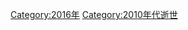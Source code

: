 {{Catnav|页面分类|人物|逝世|21世纪逝世|2010年代逝世}}
{{Commonscat|2016 deaths}}
{{catmore|2016年逝世人物列表}}
{{逝世年|201|6}}
[[Category:2016年|Category:2016年]]
[[Category:2010年代逝世|Category:2010年代逝世]]